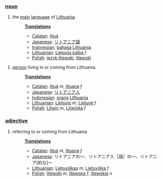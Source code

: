 ===[[noun]]===
#the [[main]] [[language]] of [[Lithuania]].
#:'''[[Translation]]s'''
#:*[[Catalan]]: [[lituà]]
#:*[[Japanese]]: [[リトアニア語]]
#:*[[Indonesian]]: [[bahasa]] [[Lithuania]]
#:*[[Lithuanian]]: [[Lietuvių kalba]] ''f''
#:*[[Polish]]: [[język litewski]], [[litewski]]

#[[person]] living in or coming from Lithuania.
#:'''[[Translation]]s'''
#:*[[Catalan]]: [[lituà]] ''m'', [[lituana]] ''f''
#:*[[Japanese]]: [[リトアニア人]]
#:*[[Indonesian]]: [[orang]] [[Lithuania]]
#:*[[Lithuanian]]: [[Lietuvis]] ''m''; [[Lietuvė]] ''f''
#:*[[Polish]]: [[Litwin]] ''m'', [[Litwinka]] ''f''

===[[adjective]]===
#referring to or coming from Lithuania
#:'''[[Translation]]s'''
#:*[[Catalan]]: [[lituà]] ''m'', [[lituana]] ''f''
#:*[[Japanese]]: リトアニアの～、リトアニア人［語］の～、リトアニア[的な]～
#:*[[Lithuanian]]: [[Lietuviškas]] ''m''; [[Lietuviška]] ''f''
#:*[[Polish]]: [[litewski]] ''m'', [[litewska]] ''f'', [[litewskie]] ''n''